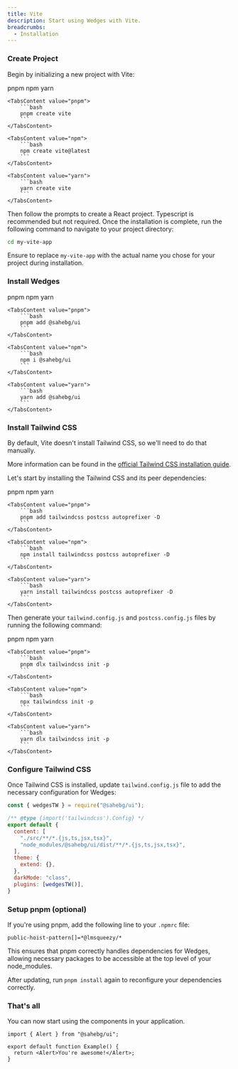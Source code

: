 ```yaml
---
title: Vite
description: Start using Wedges with Vite.
breadcrumbs:
  - Installation
---
```


<Steps>

### Create Project

Begin by initializing a new project with Vite:

<Tabs variant='underlined' defaultValue='pnpm'>
    <TabsList>
        <TabsTrigger value="pnpm">pnpm</TabsTrigger>
        <TabsTrigger value="npm">npm</TabsTrigger>
        <TabsTrigger value="yarn">yarn</TabsTrigger>
    </TabsList>

    <TabsContent value="pnpm">
        ```bash
        pnpm create vite
        ```
    </TabsContent>

    <TabsContent value="npm">
        ```bash
        npm create vite@latest
        ```
    </TabsContent>

    <TabsContent value="yarn">
        ```bash
        yarn create vite
        ```
    </TabsContent>
</Tabs>

Then follow the prompts to create a React project. Typescript is recommended but not required. Once the installation is complete, run the following command to navigate to your project directory:

```bash /my-vite-app/
cd my-vite-app
```

Ensure to replace `my-vite-app` with the actual name you chose for your project during installation.

### Install Wedges

<Tabs variant='underlined' defaultValue='pnpm'>
    <TabsList>
        <TabsTrigger value="pnpm">pnpm</TabsTrigger>
        <TabsTrigger value="npm">npm</TabsTrigger>
        <TabsTrigger value="yarn">yarn</TabsTrigger>
    </TabsList>

    <TabsContent value="pnpm">
        ```bash
        pnpm add @sahebg/ui
        ```
    </TabsContent>

    <TabsContent value="npm">
        ```bash
        npm i @sahebg/ui
        ```
    </TabsContent>

    <TabsContent value="yarn">
        ```bash
        yarn add @sahebg/ui
        ```
    </TabsContent>
</Tabs>

### Install Tailwind CSS

By default, Vite doesn't install Tailwind CSS, so we'll need to do that manually.

More information can be found in the <a href="https://tailwindcss.com/docs/installation/" target="_blank" rel='nofollow noreferrer'>official Tailwind CSS installation guide</a>.

Let's start by installing the Tailwind CSS and its peer dependencies:

<Tabs variant='underlined' defaultValue='pnpm'>
    <TabsList>
        <TabsTrigger value="pnpm">pnpm</TabsTrigger>
        <TabsTrigger value="npm">npm</TabsTrigger>
        <TabsTrigger value="yarn">yarn</TabsTrigger>
    </TabsList>

    <TabsContent value="pnpm">
        ```bash
        pnpm add tailwindcss postcss autoprefixer -D
        ```
    </TabsContent>

    <TabsContent value="npm">
        ```bash
        npm install tailwindcss postcss autoprefixer -D
        ```
    </TabsContent>

    <TabsContent value="yarn">
        ```bash
        yarn install tailwindcss postcss autoprefixer -D
        ```
    </TabsContent>
</Tabs>

Then generate your `tailwind.config.js` and `postcss.config.js` files by running the following command:

<Tabs variant='underlined' defaultValue='pnpm'>
    <TabsList>
        <TabsTrigger value="pnpm">pnpm</TabsTrigger>
        <TabsTrigger value="npm">npm</TabsTrigger>
        <TabsTrigger value="yarn">yarn</TabsTrigger>
    </TabsList>

    <TabsContent value="pnpm">
        ```bash
        pnpm dlx tailwindcss init -p
        ```
    </TabsContent>

    <TabsContent value="npm">
        ```bash
        npx tailwindcss init -p
        ```
    </TabsContent>

    <TabsContent value="yarn">
        ```bash
        yarn dlx tailwindcss init -p
        ```
    </TabsContent>
</Tabs>

### Configure Tailwind CSS

Once Tailwind CSS is installed, update `tailwind.config.js` file to add the necessary configuration for Wedges:

```js {1,7,12,13} title="tailwind.config.js" showLineNumbers
const { wedgesTW } = require("@sahebg/ui");

/** @type {import('tailwindcss').Config} */
export default {
  content: [
    "./src/**/*.{js,ts,jsx,tsx}",
    "node_modules/@sahebg/ui/dist/**/*.{js,ts,jsx,tsx}",
  ],
  theme: {
    extend: {},
  },
  darkMode: "class",
  plugins: [wedgesTW()],
}
```

### Setup pnpm (optional)

If you're using pnpm, add the following line to your `.npmrc` file:

```
public-hoist-pattern[]=*@lmsqueezy/*
```

This ensures that pnpm correctly handles dependencies for Wedges, allowing necessary packages to be accessible at the top level of your node_modules.

After updating, run `pnpm install` again to reconfigure your dependencies correctly.

### That's all

You can now start using the components in your application.

```tsx {1,4} showLineNumbers
import { Alert } from "@sahebg/ui";

export default function Example() {
  return <Alert>You're awesome!</Alert>;
}
```

</Steps>
